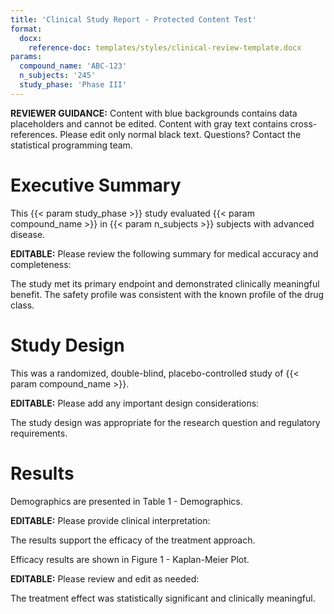 ```yaml
---
title: 'Clinical Study Report - Protected Content Test'
format:
  docx:
    reference-doc: templates/styles/clinical-review-template.docx
params:
  compound_name: 'ABC-123'
  n_subjects: '245'
  study_phase: 'Phase III'
---
```


::: {.reviewer-instructions}
**REVIEWER GUIDANCE:** Content with blue backgrounds contains data placeholders and cannot be edited. Content with gray text contains cross-references. Please edit only normal black text. Questions? Contact the statistical programming team.
:::

# Executive Summary

This [{{< param study_phase >}}]{.protected-param} study evaluated [{{< param compound_name >}}]{.protected-param} in [{{< param n_subjects >}}]{.protected-param} subjects with advanced disease.

**EDITABLE:** Please review the following summary for medical accuracy and completeness:

The study met its primary endpoint and demonstrated clinically meaningful benefit. The safety profile was consistent with the known profile of the drug class.

# Study Design

This was a randomized, double-blind, placebo-controlled study of [{{< param compound_name >}}]{.protected-param}.

**EDITABLE:** Please add any important design considerations:

The study design was appropriate for the research question and regulatory requirements.

# Results

Demographics are presented in [Table 1 - Demographics]{.cross-reference}.

**EDITABLE:** Please provide clinical interpretation:

The results support the efficacy of the treatment approach.

Efficacy results are shown in [Figure 1 - Kaplan-Meier Plot]{.cross-reference}.

**EDITABLE:** Please review and edit as needed:

The treatment effect was statistically significant and clinically meaningful.
